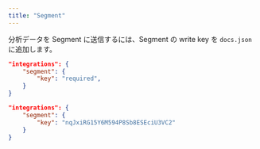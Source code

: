 ```yaml
---
title: "Segment"
---
```


分析データを Segment に送信するには、Segment の write key を `docs.json` に追加します。

<CodeGroup>

```json Analytics options in docs.json
"integrations": {
    "segment": {
        "key": "required",
    }
}
```

```json Example
"integrations": {
    "segment": {
        "key": "nqJxiRG15Y6M594P8Sb8ESEciU3VC2"
    }
}
```

</CodeGroup>